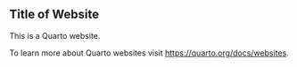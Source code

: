 
## Title of Website


This is a Quarto website.

To learn more about Quarto websites visit <https://quarto.org/docs/websites>.
